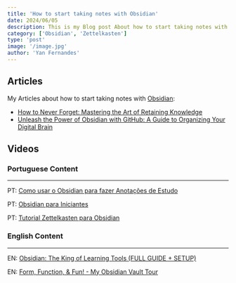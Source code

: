 ```yaml
---
title: 'How to start taking notes with Obsidian'
date: 2024/06/05
description: This is my Blog post About how to start taking notes with Obsidian
category: ['Obsidian', 'Zettelkasten']
type: 'post'
image: '/image.jpg'
author: 'Yan Fernandes'
---
```



<BlogHeader
  title="How to start taking notes with Obsidian"
  date="2024/06/05"
  description="This is my Blog post About how to start tdaking notes with Obsidian"
/>

## Articles

My Articles about how to start taking notes with [Obsidian](https://obsidian.md/):

- [How to Never Forget: Mastering the Art of Retaining Knowledge](https://dev.to/yanpi/how-to-never-forget-mastering-the-art-of-retaining-knowledge-531h)
- [Unleash the Power of Obsidian with GitHub: A Guide to Organizing Your Digital Brain](https://dev.to/yanpi/unleash-the-power-of-obsidian-with-github-a-guide-to-organizing-your-digital-brain-38cl)

## Videos

### Portuguese Content

---

PT: [Como usar o Obsidian para fazer Anotações de Estudo](https://www.youtube.com/watch?v=qMfSkrGkoQ8)

PT: [Obsidian para Iniciantes](https://www.youtube.com/watch?v=BgzRGat8WfE)

PT: [Tutorial Zettelkasten para Obsidian](https://www.youtube.com/watch?v=qtdCdYGSQBg)

### English Content

---

EN: [Obsidian: The King of Learning Tools (FULL GUIDE + SETUP)](https://www.youtube.com/watch?v=hSTy_BInQs8&t=1s)

EN: [Form, Function, & Fun! - My Obsidian Vault Tour](https://www.youtube.com/watch?v=rAkerV8rlow)
